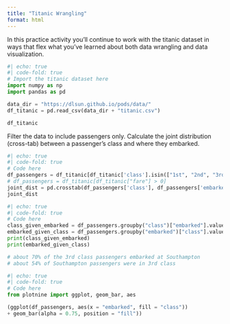 ```yaml
---
title: "Titanic Wrangling"
format: html
---
```


In this practice activity you'll continue to work with the titanic dataset in ways that flex what you've learned about both data wrangling and data visualization.
```python
#| echo: true
#| code-fold: true
# Import the titanic dataset here
import numpy as np
import pandas as pd

data_dir = "https://dlsun.github.io/pods/data/"
df_titanic = pd.read_csv(data_dir + "titanic.csv")

df_titanic
```
Filter the data to include passengers only. Calculate the joint distribution (cross-tab) between a passenger's class and where they embarked.

```python
#| echo: true
#| code-fold: true
# Code here
df_passengers = df_titanic[df_titanic['class'].isin(["1st", "2nd", "3rd"])]
# df_passengers = df_titanic[df_titanic["fare"] > 0]
joint_dist = pd.crosstab(df_passengers['class'], df_passengers['embarked'])
joint_dist
```


```python
#| echo: true
#| code-fold: true
# Code here
class_given_embarked = df_passengers.groupby("class")["embarked"].value_counts(normalize = True)
embarked_given_class = df_passengers.groupby("embarked")["class"].value_counts(normalize = True)
print(class_given_embarked)
print(embarked_given_class)

# about 70% of the 3rd class passengers embarked at Southampton
# about 54% of Southampton passengers were in 3rd class
```


```python
#| echo: true
#| code-fold: true
# Code here
from plotnine import ggplot, geom_bar, aes

(ggplot(df_passengers, aes(x = "embarked", fill = "class"))
+ geom_bar(alpha = 0.75, position = "fill"))
```